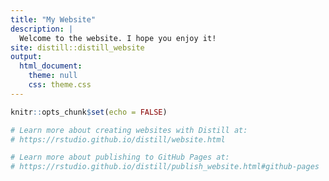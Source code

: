 ```yaml
---
title: "My Website"
description: |
  Welcome to the website. I hope you enjoy it!
site: distill::distill_website
output: 
  html_document:
    theme: null
    css: theme.css
---
```

  

```r
knitr::opts_chunk$set(echo = FALSE)

# Learn more about creating websites with Distill at:
# https://rstudio.github.io/distill/website.html

# Learn more about publishing to GitHub Pages at:
# https://rstudio.github.io/distill/publish_website.html#github-pages

```


